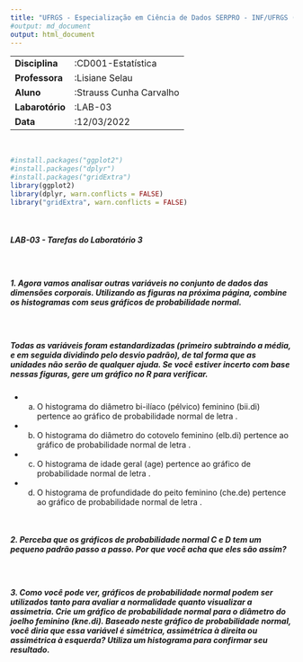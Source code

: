 ```yaml
---
title: "UFRGS - Especialização em Ciência de Dados SERPRO - INF/UFRGS (2022-2023)"
#output: md_document
output: html_document
---
```


|                 |                        |
|-----------------|------------------------|
| **Disciplina**  |      :CD001-Estatística|
| **Professora**  |          :Lisiane Selau|
| **Aluno**       | :Strauss Cunha Carvalho|
| **Labarotório** |                 :LAB-03|
| **Data**        |             :12/03/2022|


<br>

```r
#install.packages("ggplot2")
#install.packages("dplyr")
#install.packages("gridExtra")
library(ggplot2)
library(dplyr, warn.conflicts = FALSE)
library("gridExtra", warn.conflicts = FALSE)
```
<br>

##### **LAB-03** - Tarefas do Laboratório 3
<br>

##### **1. Agora vamos analisar outras variáveis no conjunto de dados das dimensões corporais. Utilizando as figuras na próxima página, combine os histogramas com seus gráficos de probabilidade normal.**
<br>

##### **Todas as variáveis foram estandardizadas (primeiro subtraindo a média, e em seguida dividindo pelo desvio padrão), de tal forma que as unidades não serão de qualquer ajuda. Se você estiver incerto com base nessas figuras, gere um gráfico no R para verificar.**

- (a) O histograma do diâmetro bi-ilíaco (pélvico) feminino (bii.di) pertence ao gráfico de probabilidade normal de letra .

- (b) O histograma do diâmetro do cotovelo feminino (elb.di) pertence ao gráfico de probabilidade normal de letra .

- (c) O histograma de idade geral (age) pertence ao gráfico de probabilidade normal de letra .

- (d) O histograma de profundidade do peito feminino (che.de) pertence ao gráfico de probabilidade normal de letra .

<br>

##### **2. Perceba que os gráficos de probabilidade normal C e D tem um pequeno padrão passo a passo. Por que você acha que eles são assim?**
<br>

##### **3. Como você pode ver, gráficos de probabilidade normal podem ser utilizados tanto para avaliar a normalidade quanto visualizar a assimetria. Crie um gráfico de probabilidade normal para o diâmetro do joelho feminino (kne.di). Baseado neste gráfico de probabilidade normal, você diria que essa variável é simétrica, assimétrica à direita ou assimétrica à esquerda? Utiliza um histograma para confirmar seu resultado.**